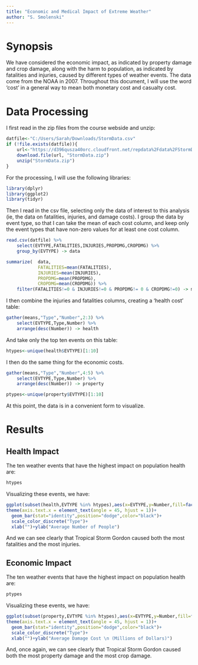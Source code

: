 ```yaml
---
title: "Economic and Medical Impact of Extreme Weather"
author: "S. Smolenski"
---
```


# Synopsis
We have considered the economic impact, as indicated by property damage and crop damage, along with the harm to population, as indicated by fatalities and injuries, caused by different types of weather events. The data come from the NOAA in 2007. Throughout this document, I will use the word 'cost' in a general way to mean both monetary cost and casualty cost.

# Data Processing
I first read in the zip files from the course webside and unzip:

```r
datfile<-"C:/Users/Sarah/Downloads/StormData.csv"
if (!file.exists(datfile)){
    url<-"https://d396qusza40orc.cloudfront.net/repdata%2Fdata%2FStormData.csv.bz2"
    download.file(url, "StormData.zip")
    unzip("StormData.zip")
}
```

For the processing, I will use the following libraries:

```r
library(dplyr)
library(ggplot2)
library(tidyr)
```

Then I read in the csv file, selecting only the data of interest to this analysis (ie, the data on fatalities, injuries, and damage costs). I group the data by event type, so that I can take the mean of each cost column, and keep only the event types that have non-zero values for at least one cost column.

```r
read.csv(datfile) %>%
    select(EVTYPE,FATALITIES,INJURIES,PROPDMG,CROPDMG) %>%
    group_by(EVTYPE) -> data

summarize(  data,
            FATALITIES=mean(FATALITIES),
            INJURIES=mean(INJURIES),
            PROPDMG=mean(PROPDMG),
            CROPDMG=mean(CROPDMG)) %>%
    filter(FATALITIES!=0 & INJURIES!=0 & PROPDMG!= 0 & CROPDMG!=0) -> means
```

I then combine the injuries and fatalities columns, creating a 'health cost' table:

```r
gather(means,"Type","Number",2:3) %>% 
    select(EVTYPE,Type,Number) %>% 
    arrange(desc(Number)) -> health
```

And take only the top ten events on this table:

```r
htypes<-unique(health$EVTYPE)[1:10]
```

I then do the same thing for the economic costs.

```r
gather(means,"Type","Number",4:5) %>% 
    select(EVTYPE,Type,Number) %>% 
    arrange(desc(Number)) -> property

ptypes<-unique(property$EVTYPE)[1:10]
```

At this point, the data is in a convenient form to visualize. 

# Results

## Health Impact

The ten weather events that have the highest impact on population health are:

```r
htypes
```

Visualizing these events, we have:

```r
ggplot(subset(health,EVTYPE %in% htypes),aes(x=EVTYPE,y=Number,fill=factor(Type)))+
theme(axis.text.x = element_text(angle = 45, hjust = 1))+
  geom_bar(stat="identity",position="dodge",color="black")+
  scale_color_discrete("Type")+
  xlab("")+ylab("Average Number of People")
```
And we can see clearly that Tropical Storm Gordon caused both the most fatalities and the most injuries.

## Economic Impact

The ten weather events that have the highest impact on population health are:

```r
ptypes
```

Visualizing these events, we have:

```r
ggplot(subset(property,EVTYPE %in% htypes),aes(x=EVTYPE,y=Number,fill=factor(Type)))+
theme(axis.text.x = element_text(angle = 45, hjust = 1))+
  geom_bar(stat="identity",position="dodge",color="black")+
  scale_color_discrete("Type")+
  xlab("")+ylab("Average Damage Cost \n (Millions of Dollars)")
```
And, once again, we can see clearly that Tropical Storm Gordon caused both the most property damage and the most crop damage.